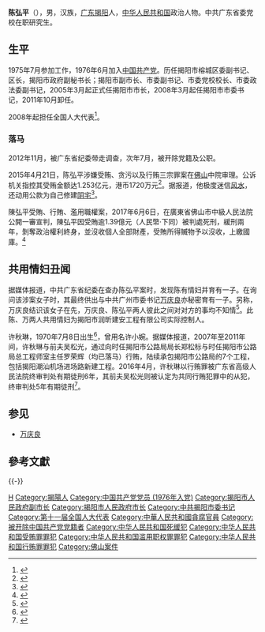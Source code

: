 '''陈弘平'''（{{bd|1954年|9月|}}），男，汉族，[[广东|广东]][[揭阳|揭阳]]人，[[中华人民共和国|中华人民共和国]]政治人物。中共广东省委党校在职研究生。

== 生平 ==
1975年7月参加工作，1976年6月加入[[中国共产党|中国共产党]]。历任揭阳市榕城区委副书记、区长，揭阳市政府副秘书长；揭阳市副市长、市委副书记、市委党校校长、市委政法委副书记，2005年3月起正式任揭阳市市长，2008年3月起任揭阳市市委书记，2011年10月卸任。

2008年起担任全国人大代表<ref>{{cite news|title=全国人大代表信息-陈弘平|url= http://210.82.31.1:8084/delegate/viewDelegate.action?dbid=111874|accessdate=2013-04-05|newspaper=全国人大网|archive-url=https://web.archive.org/web/20140522053131/http://www.npc.gov.cn/delegate/viewDelegate.action?dbid=111874|archive-date=2014-05-22|dead-url=yes}}</ref>。

=== 落马 ===
2012年11月，被广东省纪委带走调查，次年7月，被开除党籍及公职。

2015年4月21日，陈弘平涉嫌受贿、贪污以及行贿三宗罪案在[[佛山|佛山]]中院审理。公诉机关指控其受贿金额达1.253亿元，港币1720万元<ref >{{cite web |url=http://news.163.com/15/0421/14/ANO0LEQH0001124J.html |language= |title=广东揭阳原市委书记陈弘平受审 被控受贿过亿元 |publisher=大洋网 |date=2015-04-21 |accessdate= |archive-url=https://web.archive.org/web/20150424094049/http://news.163.com/15/0421/14/ANO0LEQH0001124J.html |archive-date=2015-04-24 |dead-url=yes }}</ref>。据报道，他极度迷信[[风水|风水]]，还动用公款为自己修建[[阴宅|阴宅]]<ref>{{cite web |url=http://news.163.com/15/0426/12/AO4KECR1000146BE.html |language= |title=广东"亿元书记"常拿罗盘看风水 曾用公款修阴宅 |publisher=新华网 |date=2015-04-26 |accessdate= |archive-url=https://web.archive.org/web/20150427054723/http://news.163.com/15/0426/12/AO4KECR1000146BE.html |archive-date=2015-04-27 |dead-url=yes }}</ref>。

陳弘平受賄、行賄、濫用職權案，2017年6月6日，在廣東省佛山市中級人民法院公開一審宣判，陳弘平因受賄逾1.39億元（人民幣‧下同）被判處死刑，緩刑兩年，剝奪政治權利終身，並沒收個人全部財產，受賄所得贓物予以沒收，上繳國庫。<ref>{{Cite web |url=http://hk.on.cc/cn/bkn/cnt/news/20170606/bkncn-20170606121815667-0606_05011_001.html |title=揭陽前書記陳弘平受賄判死緩　曾為情婦求情 |accessdate=2017-06-06 |archive-date=2017-08-10 |archive-url=https://web.archive.org/web/20170810063613/http://hk.on.cc/cn/bkn/cnt/news/20170606/bkncn-20170606121815667-0606_05011_001.html |dead-url=no }}</ref>

== 共用情妇丑闻 ==
{{Wikisourcehas|广东省高级人民法院（2015）粤高法刑二终字第258号刑事裁定书}}
据媒体报道，中共广东省纪委在查办陈弘平案时，发现陈有情妇并育有一子。在询问该涉案女子时，其最终供出与中共广州市委书记[[万庆良|万庆良]]亦秘密育有一子。另称，万庆良结识该女子在先，万庆良、陈弘平两人彼此之间对对方的事均不知情<ref>{{cite web|url=http://news.163.com/16/0501/21/BM0SREGD00011229.html|title=媒体盘点:"公共情人"背后的落马省部级官员们|publisher=网易|accessdate=2016-05-01|archive-date=2016-05-02|archive-url=https://web.archive.org/web/20160502132007/http://news.163.com/16/0501/21/BM0SREGD00011229.html|dead-url=no}}</ref>。此陈、万两人共用情妇为揭阳市润昕建安工程有限公司实际控制人。

许秋琳，1970年7月8日出生<ref>{{Cite web |url=http://sh.qihoo.com/pc/detail?url=http%253A%252F%252Ffawen.news.so.com%252F175ca30f7c9cec3ef3a5ef5801b70adf&check=90bd8b7da672ed41&sign=look |title=广东揭阳原书记受贿1.3亿获死缓 曾在庭审上三次为情妇求情 |access-date=2017-06-06 |archive-url=https://web.archive.org/web/20171206145151/http://sh.qihoo.com/pc/detail?url=http%253A%252F%252Ffawen.news.so.com%252F175ca30f7c9cec3ef3a5ef5801b70adf&check=90bd8b7da672ed41&sign=look |archive-date=2017-12-06 |dead-url=yes }}</ref>，曾用名许小婉。据媒体报道，2007年至2011年间，许秋琳与前夫吴松光，通过向时任揭阳市公路局局长郑松标与时任揭阳市公路局总工程师室主任罗荣辉（均已落马）行贿，陆续承包揭阳市公路局的7个工程，包括揭阳潮汕机场进场路新建工程。2016年4月，许秋琳以行贿罪被广东省高级人民法院终审判处有期徒刑6年，其前夫吴松光则被认定为共同行贿犯罪中的从犯，终审判处5年有期徒刑<ref>{{cite web|url=http://news.xinhuanet.com/legal/2016-04/26/c_128933717.htm|title=广东揭阳腐败窝案的神秘女子“许小婉”获刑6年|publisher=新华网|accessdate=2016-04-26|archive-date=2016-05-08|archive-url=https://web.archive.org/web/20160508091421/http://news.xinhuanet.com/legal/2016-04/26/c_128933717.htm|dead-url=no}}</ref>。

== 参见 ==
* [[万庆良|万庆良]]

== 參考文獻 ==
{{reflist}}

{{-}}
{{start box}}
{{s-ppo|cpc}}
{{s-before|[[万庆良|万庆良]]}}
{{s-title|[[中国共产党揭阳市委员会|中国共产党揭阳市委员会]]书记|2008年3月－2011年9月}}
{{s-after|[[陈绿平|陈绿平]]}}
{{s-gov|prc}}
{{s-before|[[万庆良|万庆良]]}}
{{s-title|[[揭阳市人民政府|揭阳市人民政府]]市长|2004年10月－2008年3月}}
{{s-after|[[陈奕威|陈奕威]]}}
{{end box}}

{{中共十八大以来的反腐败工作}}

{{Authority control}}
{{DEFAULTSORT:Chén Hóngpíng}}
[[Category:陳姓|H]]
[[Category:揭陽人|Category:揭陽人]]
[[Category:中国共产党党员_(1976年入党)|Category:中国共产党党员 (1976年入党)]]
[[Category:揭阳市人民政府副市长|Category:揭阳市人民政府副市长]]
[[Category:揭阳市人民政府市长|Category:揭阳市人民政府市长]]
[[Category:中共揭阳市委书记|Category:中共揭阳市委书记]]
[[Category:第十一届全国人大代表|Category:第十一届全国人大代表]]
[[Category:中華人民共和國貪腐官員|Category:中華人民共和國貪腐官員]]
[[Category:被开除中国共产党党籍者|Category:被开除中国共产党党籍者]]
[[Category:中华人民共和国死缓犯|Category:中华人民共和国死缓犯]]
[[Category:中华人民共和国受贿罪罪犯|Category:中华人民共和国受贿罪罪犯]]
[[Category:中华人民共和国滥用职权罪罪犯|Category:中华人民共和国滥用职权罪罪犯]]
[[Category:中华人民共和国行贿罪罪犯|Category:中华人民共和国行贿罪罪犯]]
[[Category:佛山案件|Category:佛山案件]]